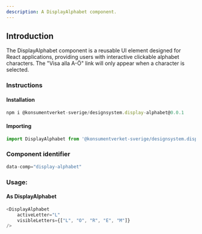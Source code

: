```yaml
---
description: A DisplayAlphabet component.
---
```



## Introduction

The DisplayAlphabet component is a reusable UI element designed for React applications, providing users with interactive clickable alphabet characters. The "Visa alla A-Ö" link will only appear when a character is selected.


### Instructions
#### Installation

```js
npm i @konsumentverket-sverige/designsystem.display-alphabet@0.0.1
```

#### Importing

```js
import DisplayAlphabet from '@konsumentverket-sverige/designsystem.display-alphabet@0.0.1';
```

### Component identifier
```js
data-comp="display-alphabet"
```

### Usage:

#### As DisplayAlphabet
```js
<DisplayAlphabet
    activeLetter="L"
    visibleLetters={["L", "O", "R", "E", "M"]}
/>
```
